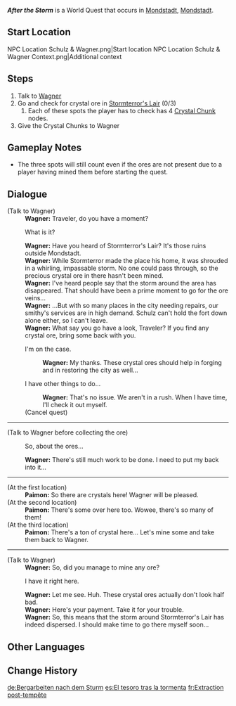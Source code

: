 {{Quest Infobox
|id            = 70821
|image         = World Quest After the Storm.png
|type          = World
|region        = Mondstadt
|area          = Starfell Valley
|subarea       = City of Mondstadt
|summary       = [[Wagner]] asks the Traveler to help him find some [[Crystal Chunk|crystal chunks]] in [[Stormterror's Lair]].
|requirement   = Complete [[Song of the Dragon and Freedom]]
|startLocation = [[City of Mondstadt|Mondstadt]], [[Mondstadt]]
|exp           = 100
|mora          = 20,000
|rep           = Mondstadt
|repAmt        = 20
|repOrder      = 91
|other         = {{Card|Crystal Chunk|12}}
|characters    = Wagner; Paimon; Traveler
}}
'''''After the Storm''''' is a World Quest that occurs in [[City of Mondstadt|Mondstadt]], [[Mondstadt]].

==Start Location==
<gallery>
NPC Location Schulz & Wagner.png|Start location
NPC Location Schulz & Wagner Context.png|Additional context
</gallery>

==Steps==
# Talk to [[Wagner]]
# Go and check for crystal ore in [[Stormterror's Lair]] (0/3)
## Each of these spots the player has to check has 4 [[Crystal Chunk]] nodes.
# Give the Crystal Chunks to Wagner

==Gameplay Notes==
* The three spots will still count even if the ores are not present due to a player having mined them before starting the quest.

==Dialogue==
{{Quest Description|After [[Dvalin]] was cleansed, access to Stormterror's Lair has been restored. [[Wagner]] would like to go there to look for precious Crystal Ore...}}
{{Dialogue start}}
;(Talk to Wagner)
:'''Wagner:''' Traveler, do you have a moment?
:{{DIcon}} What is it?
:'''Wagner:''' Have you heard of Stormterror's Lair? It's those ruins outside Mondstadt.
:'''Wagner:''' While Stormterror made the place his home, it was shrouded in a whirling, impassable storm. No one could pass through, so the precious crystal ore in there hasn't been mined.
:'''Wagner:''' I've heard people say that the storm around the area has disappeared. That should have been a prime moment to go for the ore veins...
:'''Wagner:''' ...But with so many places in the city needing repairs, our smithy's services are in high demand. Schulz can't hold the fort down alone either, so I can't leave.
:'''Wagner:''' What say you go have a look, Traveler? If you find any crystal ore, bring some back with you.
:{{DIcon}} I'm on the case.
::'''Wagner:''' My thanks. These crystal ores should help in forging and in restoring the city as well...
:{{DIcon}} I have other things to do...
::'''Wagner:''' That's no issue. We aren't in a rush. When I have time, I'll check it out myself.
:;(Cancel quest)

----

;(Talk to Wagner before collecting the ore)
:{{DIcon|Quest}} So, about the ores...
:'''Wagner:''' There's still much work to be done. I need to put my back into it...

----

;(At the first location)
:'''Paimon:''' So there are crystals here! Wagner will be pleased.
;(At the second location)
:'''Paimon:''' There's some over here too. Wowee, there's so many of them!
;(At the third location)
:'''Paimon:''' There's a ton of crystal here... Let's mine some and take them back to Wagner.

----

;(Talk to Wagner)
:'''Wagner:''' So, did you manage to mine any ore?
:{{DIcon}} I have it right here.
:'''Wagner:''' Let me see. Huh. These crystal ores actually don't look half bad.
:'''Wagner:''' Here's your payment. Take it for your trouble.
:'''Wagner:''' So, this means that the storm around Stormterror's Lair has indeed dispersed. I should make time to go there myself soon...
{{Dialogue end}}

==Other Languages==
{{Other Languages
|en      = After the Storm
|zhs     = 风后宝矿
|zhs_rm  = Fēnghòu Bǎokuàng
|zht     = 風後寶礦
|zht_rm  = Fēnghòu Bǎokuàng
|zh_tl   = Post-Storm Treasure Mine
|ja      = 風の後のお宝
|ja_rm   = Kaze no Ato no Otakara
|ja_tl   = Treasure After the Wind
|ko      = 바람 뒤의 보물 광산
|ko_rm   = Baram Dwi-ui Bomul Gwangsan
|ko_tl   = Treasure Mine Behind Wind
|es      = El tesoro tras la tormenta
|es_tl   = The Treasure After the Storm
|fr      = Extraction post-tempête
|fr_tl   = Post-Storm Extraction
|ru      = После бури...
|ru_tl   = After Storm...
|th      = สมบัติหลังสายลม
|th_rm   = 
|th_tl   = 
|vi      = Kho Báu Của Gió
|vi_tl   = Wind's Treasure
|de      = Bergarbeiten nach dem Sturm
|de_tl   = Mining after the Storm
|id      = Angin Penghasil Harta
|id_tl   = Treasure-Carrying Wind
|pt      = Depois da Tempestade
|pt_tl   = After the Storm
|tr      = Fırtınadan Sonra
|tr_tl   = 
|it      = Dopo la tempesta
|it_tl   = 
}}

==Change History==
{{Change History|1.0}}

[[de:Bergarbeiten nach dem Sturm]]
[[es:El tesoro tras la tormenta]]
[[fr:Extraction post-tempête]]
